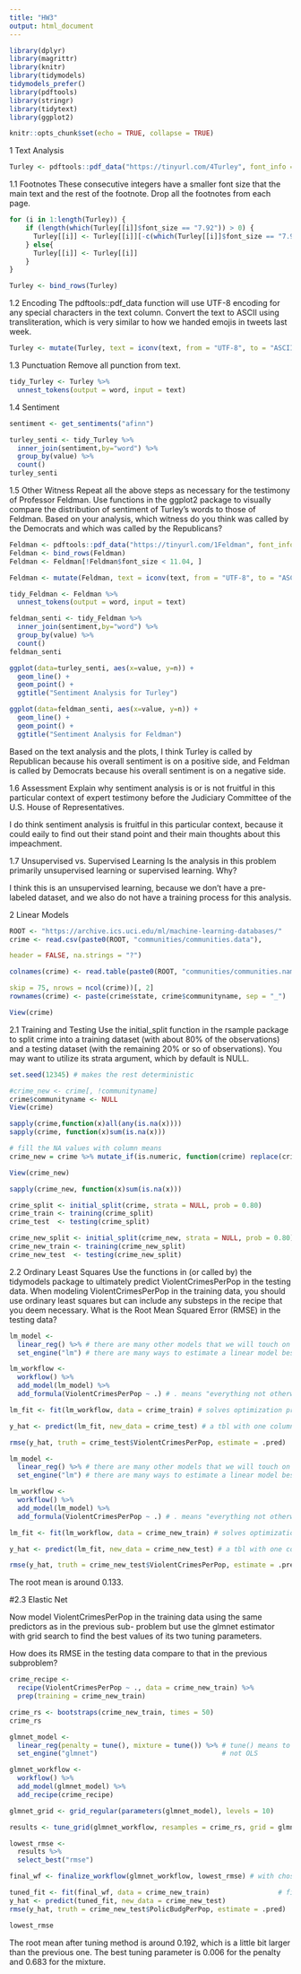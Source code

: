---
title: "HW3"
output: html_document
---
```{r load-packages, include=FALSE}
library(dplyr)
library(magrittr)
library(knitr)
library(tidymodels)
tidymodels_prefer()
library(pdftools)
library(stringr)
library(tidytext)
library(ggplot2)
```

```{r setup, include=FALSE}
knitr::opts_chunk$set(echo = TRUE, collapse = TRUE)
```

1 Text Analysis
```{r}
Turley <- pdftools::pdf_data("https://tinyurl.com/4Turley", font_info = TRUE)
```

1.1 Footnotes
These consecutive integers have a smaller font size that the main text and the rest of the footnote. Drop all the footnotes from each page.
```{r}
for (i in 1:length(Turley)) {
    if (length(which(Turley[[i]]$font_size == "7.92")) > 0) {
      Turley[[i]] <- Turley[[i]][-c(which(Turley[[i]]$font_size == "7.92")[(length(which(Turley[[i]]$font_size == "7.92"))/2) + 1]: dim(Turley[[i]])[1]), ]
    } else{
      Turley[[i]] <- Turley[[i]]
    }
}
```

```{r}
Turley <- bind_rows(Turley)
```

1.2 Encoding
The pdftools::pdf_data function will use UTF-8 encoding for any special characters in the text column.
Convert the text to ASCII using transliteration, which is very similar to how we handed emojis in tweets last week.
```{r}
Turley <- mutate(Turley, text = iconv(text, from = "UTF-8", to = "ASCII", sub = "byte"))
```

1.3 Punctuation
Remove all punction from text.
```{r}
tidy_Turley <- Turley %>%
  unnest_tokens(output = word, input = text)
```

1.4 Sentiment
```{r}
sentiment <- get_sentiments("afinn")
```

```{r}
turley_senti <- tidy_Turley %>% 
  inner_join(sentiment,by="word") %>% 
  group_by(value) %>%
  count()
turley_senti
```

1.5 Other Witness
Repeat all the above steps as necessary for the testimony of Professor Feldman. Use functions in the ggplot2 package to visually compare the distribution of sentiment of Turley’s words to those of Feldman. Based on your analysis, which witness do you think was called by the Democrats and which was called by the Republicans?
```{r}
Feldman <- pdftools::pdf_data("https://tinyurl.com/1Feldman", font_info = TRUE)
Feldman <- bind_rows(Feldman)
Feldman <- Feldman[!Feldman$font_size < 11.04, ]
```

```{r}
Feldman <- mutate(Feldman, text = iconv(text, from = "UTF-8", to = "ASCII", sub = "byte"))
```

```{r}
tidy_Feldman <- Feldman %>%
  unnest_tokens(output = word, input = text)
```

```{r}
feldman_senti <- tidy_Feldman %>% 
  inner_join(sentiment,by="word") %>% 
  group_by(value) %>%
  count()
feldman_senti
```

```{r}
ggplot(data=turley_senti, aes(x=value, y=n)) +
  geom_line() +
  geom_point() +
  ggtitle("Sentiment Analysis for Turley")
```
```{r}
ggplot(data=feldman_senti, aes(x=value, y=n)) +
  geom_line() +
  geom_point() +
  ggtitle("Sentiment Analysis for Feldman")
```

Based on the text analysis and the plots, I think Turley is called by Republican because his overall sentiment is on a positive side, and Feldman is called by Democrats because his overall sentiment is on a negative side.

1.6 Assessment
Explain why sentiment analysis is or is not fruitful in this particular context of expert testimony before the
Judiciary Committee of the U.S. House of Representatives.

I do think sentiment analysis is fruitful in this particular context, because it could eaily to find out their stand point and their main thoughts about this impeachment.

1.7 Unsupervised vs. Supervised Learning
Is the analysis in this problem primarily unsupervised learning or supervised learning. Why?

I think this is an unsupervised learning, because we don't have a pre-labeled dataset, and we also do not have a training process for this analysis.

2 Linear Models
```{r}
ROOT <- "https://archive.ics.uci.edu/ml/machine-learning-databases/"
crime <- read.csv(paste0(ROOT, "communities/communities.data"),

header = FALSE, na.strings = "?")

colnames(crime) <- read.table(paste0(ROOT, "communities/communities.names"),

skip = 75, nrows = ncol(crime))[, 2]
rownames(crime) <- paste(crime$state, crime$communityname, sep = "_")

View(crime)
```


2.1 Training and Testing
Use the initial_split function in the rsample package to split crime into a training dataset (with about
80% of the observations) and a testing dataset (with the remaining 20% or so of observations). You may
want to utilize its strata argument, which by default is NULL.
```{r}
set.seed(12345) # makes the rest deterministic
```

```{r}
#crime_new <- crime[, !communityname]
crime$communityname <- NULL
View(crime)
```

```{r}
sapply(crime,function(x)all(any(is.na(x))))
sapply(crime, function(x)sum(is.na(x)))
```

```{r}
# fill the NA values with column means
crime_new = crime %>% mutate_if(is.numeric, function(crime) replace(crime, is.na(crime), mean(crime, na.rm = TRUE)))

View(crime_new)
```

```{r}
sapply(crime_new, function(x)sum(is.na(x)))
```


```{r}
crime_split <- initial_split(crime, strata = NULL, prob = 0.80)
crime_train <- training(crime_split)
crime_test  <- testing(crime_split)
```

```{r}
crime_new_split <- initial_split(crime_new, strata = NULL, prob = 0.80)
crime_new_train <- training(crime_new_split)
crime_new_test  <- testing(crime_new_split)
```

2.2 Ordinary Least Squares
Use the functions in (or called by) the tidymodels package to ultimately predict ViolentCrimesPerPop in
the testing data. When modeling ViolentCrimesPerPop in the training data, you should use ordinary least
squares but can include any substeps in the recipe that you deem necessary. What is the Root Mean
Squared Error (RMSE) in the testing data?

```{r}
lm_model <- 
  linear_reg() %>% # there are many other models that we will touch on in future weeks
  set_engine("lm") # there are many ways to estimate a linear model besides just OLS

lm_workflow <-
  workflow() %>%
  add_model(lm_model) %>%
  add_formula(ViolentCrimesPerPop ~ .) # . means "everything not otherwise mentioned"

lm_fit <- fit(lm_workflow, data = crime_train) # solves optimization problem
```

```{r}
y_hat <- predict(lm_fit, new_data = crime_test) # a tbl with one column called .pred
```

```{r}
rmse(y_hat, truth = crime_test$ViolentCrimesPerPop, estimate = .pred)
```

```{r}
lm_model <- 
  linear_reg() %>% # there are many other models that we will touch on in future weeks
  set_engine("lm") # there are many ways to estimate a linear model besides just OLS

lm_workflow <-
  workflow() %>%
  add_model(lm_model) %>%
  add_formula(ViolentCrimesPerPop ~ .) # . means "everything not otherwise mentioned"

lm_fit <- fit(lm_workflow, data = crime_new_train) # solves optimization problem
```

```{r}
y_hat <- predict(lm_fit, new_data = crime_new_test) # a tbl with one column called .pred
```

```{r}
rmse(y_hat, truth = crime_new_test$ViolentCrimesPerPop, estimate = .pred)
```
The root mean is around 0.133.


#2.3 Elastic Net

Now model ViolentCrimesPerPop in the training data using the same predictors as in the previous sub-
problem but use the glmnet estimator with grid search to find the best values of its two tuning parameters.

How does its RMSE in the testing data compare to that in the previous subproblem?

```{r}
crime_recipe <- 
  recipe(ViolentCrimesPerPop ~ ., data = crime_new_train) %>%
  prep(training = crime_new_train)
```

```{r}
crime_rs <- bootstraps(crime_new_train, times = 50)
crime_rs

glmnet_model <- 
  linear_reg(penalty = tune(), mixture = tune()) %>% # tune() means to tune that parameter
  set_engine("glmnet")                               # not OLS

glmnet_workflow <-
  workflow() %>%
  add_model(glmnet_model) %>%
  add_recipe(crime_recipe)

glmnet_grid <- grid_regular(parameters(glmnet_model), levels = 10)

results <- tune_grid(glmnet_workflow, resamples = crime_rs, grid = glmnet_grid)

lowest_rmse <- 
  results %>% 
  select_best("rmse")

final_wf <- finalize_workflow(glmnet_workflow, lowest_rmse) # with chosen tuning parameters

tuned_fit <- fit(final_wf, data = crime_new_train)                 # finish step 2
y_hat <- predict(tuned_fit, new_data = crime_new_test)
rmse(y_hat, truth = crime_new_test$PolicBudgPerPop, estimate = .pred)
```

```{r}
lowest_rmse
```
The root mean after tuning method is around 0.192, which is a little bit larger than the previous one. The best tuning parameter is 0.006 for the penalty and 0.683 for the mixture.




